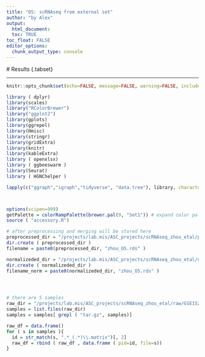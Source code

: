 ```yaml
---
title: "OS: scRNAseq from external set"
author: "by Alex"
output: 
  html_document:
  toc: TRUE
toc_float: FALSE
editor_options: 
  chunk_output_type: console
---
```

  
  
  <style type="text/css">
  .main-container {
    max-width: 1800px;
    margin-left: 20px;
    margin-right: auto;
  }
.toc-content {
  max-width: 1800px;
  margin-left: 50px;
  margin-right: auto;
}

div {
  
  margin-left: 20px;
}


hr.new1 {
  border-top: 1px solid #84a8e0;
}



</style>
  
  # Results {.tabset}
  
  
  <div style="background-color: #f0f5c1;">
  
  
  </div>
  
  <hr>
  
  
  
```r
knitr::opts_chunk$set(echo=FALSE, message=FALSE, warning=FALSE, include = FALSE , cache.lazy = FALSE )

library ( dplyr)
library(scales)
library("RColorBrewer")
library("ggplot2")
library(gplots)
library(ggrepel)
library(Hmisc)
library(stringr)
library(gridExtra)
library(knitr)
library(kableExtra)
library ( openxlsx)
library ( ggbeeswarm )
library(Seurat)
library ( HGNChelper )

lapply(c("ggraph","igraph","tidyverse", "data.tree"), library, character.only = T)



options(scipen=999)
getPalette = colorRampPalette(brewer.pal(9, "Set1")) # expand color pallete
source ( "accessory.R")

```


```r

# after preprocessing and merging will be stored here
preprocessed_dir = "/projects/lab.mis/ASC_projects/scRNAseq_zhou_etal/pre_processed/"
dir.create ( preprocessed_dir )
filename = paste0(preprocessed_dir, "zhou_OS.rds" )

normalizeded_dir = "/projects/lab.mis/ASC_projects/scRNAseq_zhou_etal/normalized/"
dir.create ( normalizeded_dir )
filename_norm = paste0(normalizeded_dir, "zhou_OS.rds" )




# there are 5 samples 
raw_dir = "/projects/lab.mis/ASC_projects/scRNAseq_zhou_etal/raw/GSE152048/suppl/"
samples = list.files(raw_dir)
samples = samples[ grepl ( "tar.gz", samples)]

raw_df = data.frame()
for ( s in samples ){
  id = str_match(s, ".*_(.*)\\.matrix")[, 2]
  raw_df = rbind ( raw_df , data.frame ( pid=id, file=s))
}




```


























